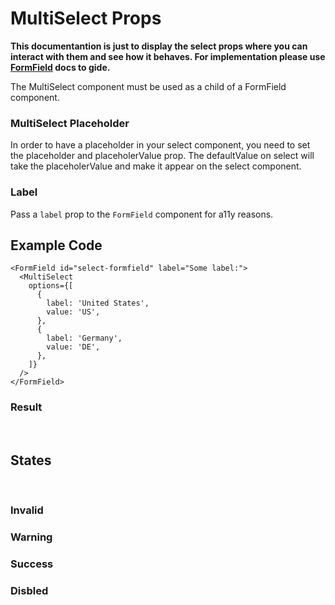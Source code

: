 
# MultiSelect Props

<Description />

**This documentantion is just to display the select props where you can interact with them and see how it behaves. For implementation please use [FormField](/?path=/docs/forms-form-fields--select-field) docs to gide.**

<Alert title="Dev Note" severity="warning" icon="alert_warning">
  The MultiSelect component must be used as a child of a FormField component.
</Alert>

<Canvas>
  <Story id="controls-form-fields-select-props--default" />
</Canvas>

### MultiSelect Placeholder

In order to have a placeholder in your select component, you need to set the placeholder and placeholerValue prop. The defaultValue on select will take the placeholerValue and make it appear on the select component.

### Label

Pass a `label` prop to the `FormField` component for a11y reasons.

## Example Code

```tsx
<FormField id="select-formfield" label="Some label:">
  <MultiSelect
    options={[
      {
        label: 'United States',
        value: 'US',
      },
      {
        label: 'Germany',
        value: 'DE',
      },
    ]}
  />
</FormField>
```

### Result

<FormField id="select-formfield">
  <MultiSelect
    options={[
      {
        label: 'United States',
        value: 'US',
      },
      {
        label: 'Germany',
        value: 'DE',
      },
    ]}
  />
</FormField>

<p style={{ margin: 0 }}>&nbsp;</p>

## States

<p style={{ margin: 0 }}>&nbsp;</p>

### Invalid

<Canvas>
  <Story id="controls-form-fields-select-props--invalid" />
</Canvas>

### Warning

<Canvas>
  <Story id="controls-form-fields-select-props--warning" />
</Canvas>

### Success

<Canvas>
  <Story id="controls-form-fields-select-props--success" />
</Canvas>

### Disbled

<Canvas>
  <Story id="controls-form-fields-select-props--disabled" />
</Canvas>
